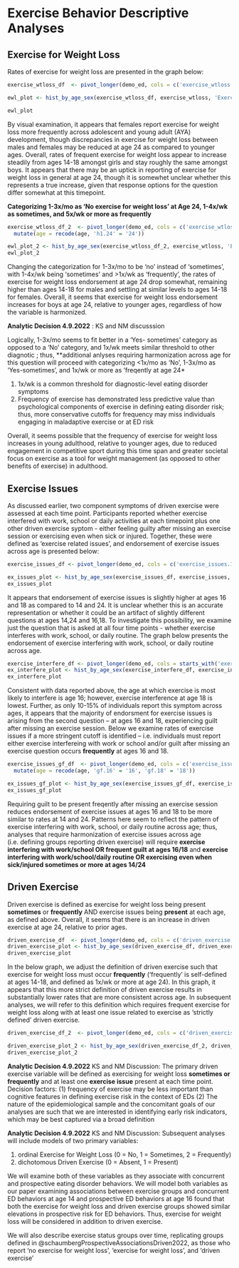 
# Exercise Behavior Descriptive Analyses

## Exercise for Weight Loss

Rates of exercise for weight loss are presented in the graph below:

```r
exercise_wtloss_df  <- pivot_longer(demo_ed, cols = c('exercise_wtloss.14', 'exercise_wtloss.16', 'exercise_wtloss.18', 'exercise_wtloss.24'), names_to = 'age', names_prefix = 'exercise_wtloss.', values_to = 'exercise_wtloss') 

ewl_plot <- hist_by_age_sex(exercise_wtloss_df, exercise_wtloss, 'Exercise for Weight Loss Across Age')

ewl_plot
```

By visual examination, it appears that females report exercise for weight loss more frequently across adolescent and young adult (AYA) development, though discrepancies in exercise for weight loss between males and females may be reduced at age 24 as compared to younger ages. Overall, rates of frequent exercise for weight loss appear to increase steadily from ages 14-18 amongst girls and stay roughly the same amongst boys. It appears that there may be an uptick in reporting of exercise for weight loss in general at age 24, though it is somewhet unclear whether this represents a true increase, given that response options for the question differ somewhat at this timepoint.

**Categorizing 1-3x/mo as 'No exercise for weight loss' at Age 24, 1-4x/wk as sometimes, and 5x/wk or more as frequently**

```r
exercise_wtloss_df_2  <- pivot_longer(demo_ed, cols = c('exercise_wtloss.14', 'exercise_wtloss.16', 'exercise_wtloss.18', 'exercise_wtloss_h1.24'), names_to = 'age', names_prefix = 'exercise_wtloss.', values_to = 'exercise_wtloss') %>% 
  mutate(age = recode(age, 'h1.24' = '24'))

ewl_plot_2 <- hist_by_age_sex(exercise_wtloss_df_2, exercise_wtloss, 'Exercise for Weight Loss Frequency \n - 1-3x/mo as *no* age 24')
ewl_plot_2
```

Changing the categorization for 1-3x/mo to be 'no' instead of 'sometimes', with 1-4x/wk being 'sometimes' and \>1x/wk as 'frequently', the rates of exercise for weight loss endorsement at age 24 drop somewhat, remaining higher than ages 14-18 for males and settling at similar levels to ages 14-18 for females. Overall, it seems that exercise for weight loss endorsement increases for boys at age 24, relative to younger ages, regardless of how the variable is harmonized.

**Analytic Decision 4.9.2022** : KS and NM discusssion

Logically, 1-3x/mo seems to fit better in a 'Yes- sometimes' category as opposed to a 'No' category, and 1x/wk meets similar threshold to other diagnotic ; thus, \*\*additional anlyses requiring harmonization across age for this question will proceed with categorizing \<1x/mo as 'No', 1-3x/mo as 'Yes-sometimes', and 1x/wk or more as 'freqently at age 24\*

(1) 1x/wk is a common threshold for diagnostic-level eating disorder symptoms
(2) Frequency of exercise has demonstrated less predictive value than psychological components of exercise in defining eating disorder risk; thus, more conservative cutoffs for frequency may miss individuals engaging in maladaptive exercise or at ED risk

Overall, it seems possible that the frequency of exercise for weight loss increases in young adulthood, relative to younger ages, due to reduced engagement in competitive sport during this time span and greater societal focus on exercise as a tool for weight management (as opposed to other benefits of exercise) in adulthood.

## Exercise Issues

As discussed earlier, two component symptoms of driven exercise were assessed at each time point. Participants reported whether exercise interfered with work, school or daily activities at each timepoint plus one other driven exercise syptom - either feeling guilty after missing an exercise session or exercising even when sick or injured. Together, these were defined as 'exercise related issues', and endorsement of exercise issues across age is presented below:

```r
exercise_issues_df <- pivot_longer(demo_ed, cols = c('exercise_issues.14', 'exercise_issues.16', 'exercise_issues.18', 'exercise_issues.24'), names_to = 'age', names_prefix = 'exercise_issues.', values_to = 'exercise_issues') 

ex_issues_plot <- hist_by_age_sex(exercise_issues_df, exercise_issues, 'Exercise Issues across Age')
ex_issues_plot
```

It appears that endorsement of exercise issues is slightly higher at ages 16 and 18 as compared to 14 and 24. It is unclear whether this is an accurate representation or whether it could be an artifact of slightly different questions at ages 14,24 and 16,18. To investigate this possibility, we examine just the question that is asked at all four time points - whether exercise interferes with work, school, or daily routine. The graph below presents the endorsement of exercise interfering with work, school, or daily routine across age.

```r

exercise_interfere_df <- pivot_longer(demo_ed, cols = starts_with('exercise_interfere_present'), names_to = 'age', names_prefix = 'exercise_interfere_present.', values_to = 'exercise_interfere') 
ex_interfere_plot <- hist_by_age_sex(exercise_interfere_df, exercise_interfere, 'Exercise Interferes with Work/School/Daily Routine by Age')
ex_interfere_plot
```

Consistent with data reported above, the age at which exercise is most likely to interfere is age 16; however, exercise interference at age 18 is lowest. Further, as only 10-15% of individuals report this symptom across ages, it appears that the majority of endorsment for exercise issues is arising from the second question -- at ages 16 and 18, experiencing guilt after missing an exercise session. Below we examine rates of exercise issues if a more stringent cutoff is identified -- i.e. individuals must report either exercise interfereing with work or school and/or guilt after missing an exercise question occurs **frequently** at ages 16 and 18.

```r
exercise_issues_gf_df  <- pivot_longer(demo_ed, cols = c('exercise_issues.14', 'exercise_issues_gf.16', 'exercise_issues_gf.18', 'exercise_issues.24'), names_to = 'age', names_prefix = 'exercise_issues.', values_to = 'exercise_issues') %>% 
  mutate(age = recode(age, 'gf.16' = '16', 'gf.18' = '18'))

ex_issues_gf_plot <- hist_by_age_sex(exercise_issues_gf_df, exercise_issues, 'Endorsement of exercise issues across age \n - Frequent guilt required at 16/18')
ex_issues_gf_plot
```

Requiring guilt to be present freqently after missing an exercise session reduces endorsement of exercise issues at ages 16 and 18 to be more similar to rates at 14 and 24. Patterns here seem to reflect the pattern of exercise interfering with work, school, or daily routine across age; thus, analyses that require harmonization of exercise issues across age (i.e. defining groups reporting driven exercise) will require **exercise interfering with work/school OR frequent guilt at ages 16/18** and **exercise interfering with work/school/daily routine OR exercising even when sick/injured sometimes or more at ages 14/24**

## Driven Exercise

Driven exercise is defined as exercise for weight loss being present **sometimes** or **frequently** AND exercise issues being **present** at each age, as defined above. Overall, it seems that there is an increase in driven exercise at age 24, relative to prior ages.

```r
driven_exercise_df  <- pivot_longer(demo_ed, cols = c('driven_exercise.14', 'driven_exercise.16', 'driven_exercise.18', 'driven_exercise.24'), names_to = 'age', names_prefix = 'driven_exercise.', values_to = 'driven_exercise') 
driven_exercise_plot <- hist_by_age_sex(driven_exercise_df, driven_exercise, 'Driven Exercise Across Age')
driven_exercise_plot
```

In the below graph, we adjust the definition of driven exercise such that exercise for weight loss must occur **frequently** ('frequently' is self-defined at ages 14-18, and defined as 1x/wk or more at age 24). In this graph, it appears that this more strict definition of driven exercise results in substantially lower rates that are more consistent across age. In subsequent analyses, we will refer to this definition which requires frequent exercise for weight loss along with at least one issue related to exercise as 'strictly defined' driven exercise.

```r
driven_exercise_df_2  <- pivot_longer(demo_ed, cols = c('driven_exercise_2.14', 'driven_exercise_2.16', 'driven_exercise_2.18', 'driven_exercise_2.24'), names_to = 'age', names_prefix = 'driven_exercise_2.', values_to = 'driven_exercise_2') 

driven_exercise_plot_2 <- hist_by_age_sex(driven_exercise_df_2, driven_exercise_2, 'Driven Exercise (strictly defined) Across Age')
driven_exercise_plot_2
```

**Analytic Decision 4.9.2022** KS and NM Discussion: The primary driven exercise variable will be defined as exercising for weight loss **sometimes or frequently** and at least one **exercise issue** present at each time point. Decision factors: (1) frequency of exercise may be less important than cognitive features in defining exercise risk in the context of EDs (2) The nature of the epidemiological sample and the concomitant goals of our analyses are such that we are interested in identifying early risk indicators, which may be best captured via a broad definition

**Analytic Decision 4.9.2022** KS and NM Discussion: Subsequent analyses will include models of two primary variables:

(1) ordinal Exercise for Weight Loss (0 = No, 1 = Sometimes, 2 = Frequently)
(2) dichotomous Driven Exercise (0 = Absent, 1 = Present)

We will examine both of these variables as they associate with concurrent and prospective eating disorder behaviors. We will model both variables as our paper examining associations between exercise groups and concurrent ED behaviors at age 14 and prospective ED behaviors at age 16 found that both the exercise for weight loss and driven exercise groups showed similar elevations in prospective risk for ED behaviors. Thus, exercise for weight loss will be considered in addition to driven exercise.

We will also describe exercise status groups over time, replicating groups defined in @schaumbergProspectiveAssociationsDriven2022, as those who report 'no exercise for weight loss', 'exercise for weight loss', and 'driven exercise'


